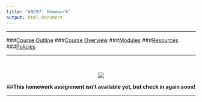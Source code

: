 ```yaml
---
title: "AN597: Homework"
output: html_document
---
```

***

###[Course Outline](https://fuzzyatelin.github.io/bioanth-stats/outline.html)
###[Course Overview](https://fuzzyatelin.github.io/bioanth-stats/overview.html)
###[Modules](https://fuzzyatelin.github.io/bioanth-stats/modules.html)
###[Resources](https://fuzzyatelin.github.io/bioanth-stats/resources.html)
###[Policies](https://fuzzyatelin.github.io/bioanth-stats/policies.html)

***

<br>
<center><p><img src="https://s-media-cache-ak0.pinimg.com/originals/cc/df/4c/ccdf4c1ee649861696572202587de65e.gif"></p>

##**This homework assignment isn't available yet, but check in again soon!**
</center>
***
